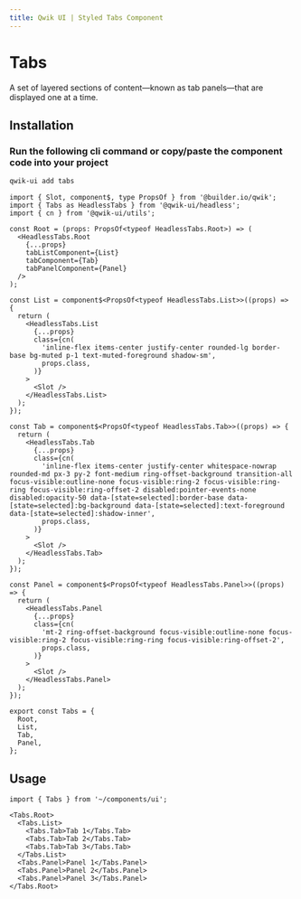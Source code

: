 ```yaml
---
title: Qwik UI | Styled Tabs Component
---
```




<StatusBanner status={statusByComponent.styled.Tabs} />

# Tabs

A set of layered sections of content—known as tab panels—that are displayed one at a time.

<ShowcaseHero />

## Installation

### Run the following cli command or copy/paste the component code into your project

```sh
qwik-ui add tabs
```

```tsx
import { Slot, component$, type PropsOf } from '@builder.io/qwik';
import { Tabs as HeadlessTabs } from '@qwik-ui/headless';
import { cn } from '@qwik-ui/utils';

const Root = (props: PropsOf<typeof HeadlessTabs.Root>) => (
  <HeadlessTabs.Root
    {...props}
    tabListComponent={List}
    tabComponent={Tab}
    tabPanelComponent={Panel}
  />
);

const List = component$<PropsOf<typeof HeadlessTabs.List>>((props) => {
  return (
    <HeadlessTabs.List
      {...props}
      class={cn(
        'inline-flex items-center justify-center rounded-lg border-base bg-muted p-1 text-muted-foreground shadow-sm',
        props.class,
      )}
    >
      <Slot />
    </HeadlessTabs.List>
  );
});

const Tab = component$<PropsOf<typeof HeadlessTabs.Tab>>((props) => {
  return (
    <HeadlessTabs.Tab
      {...props}
      class={cn(
        'inline-flex items-center justify-center whitespace-nowrap rounded-md px-3 py-2 font-medium ring-offset-background transition-all focus-visible:outline-none focus-visible:ring-2 focus-visible:ring-ring focus-visible:ring-offset-2 disabled:pointer-events-none disabled:opacity-50 data-[state=selected]:border-base data-[state=selected]:bg-background data-[state=selected]:text-foreground data-[state=selected]:shadow-inner',
        props.class,
      )}
    >
      <Slot />
    </HeadlessTabs.Tab>
  );
});

const Panel = component$<PropsOf<typeof HeadlessTabs.Panel>>((props) => {
  return (
    <HeadlessTabs.Panel
      {...props}
      class={cn(
        'mt-2 ring-offset-background focus-visible:outline-none focus-visible:ring-2 focus-visible:ring-ring focus-visible:ring-offset-2',
        props.class,
      )}
    >
      <Slot />
    </HeadlessTabs.Panel>
  );
});

export const Tabs = {
  Root,
  List,
  Tab,
  Panel,
};
```

## Usage

```tsx
import { Tabs } from '~/components/ui';
```

```tsx
<Tabs.Root>
  <Tabs.List>
    <Tabs.Tab>Tab 1</Tabs.Tab>
    <Tabs.Tab>Tab 2</Tabs.Tab>
    <Tabs.Tab>Tab 3</Tabs.Tab>
  </Tabs.List>
  <Tabs.Panel>Panel 1</Tabs.Panel>
  <Tabs.Panel>Panel 2</Tabs.Panel>
  <Tabs.Panel>Panel 3</Tabs.Panel>
</Tabs.Root>
```

